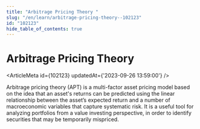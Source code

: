 ```yaml
---
title: "Arbitrage Pricing Theory "
slug: "/en/learn/arbitrage-pricing-theory--102123"
id: "102123"
hide_table_of_contents: true
---
```



# Arbitrage Pricing Theory 

<ArticleMeta id={102123} updatedAt={'2023-09-26 13:59:00'} />
<div className='border-solid border-b border-t-0 my-4 border-[var(--ifm-color-gray-300)]' />

Arbitrage pricing theory (APT) is a multi-factor asset pricing model based on the idea that an asset's returns can be predicted using the linear relationship between the asset’s expected return and a number of macroeconomic variables that capture systematic risk. It is a useful tool for analyzing portfolios from a value investing perspective, in order to identify securities that may be temporarily mispriced.
